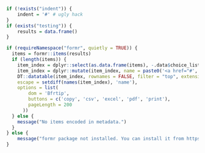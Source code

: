 ```r
if (!exists("indent")) {
	indent = '#' # ugly hack
}
if (exists("testing")) {
	results = data.frame()
}
```

```r
if (requireNamespace("formr", quietly = TRUE)) {
  items = formr::items(results)
  if (length(items)) {
    item_index = dplyr::select(as.data.frame(items), -.data$choice_list, -.data$index)
    item_index = dplyr::mutate(item_index, name = paste0('<a href="#', .data$name, '">', .data$name, '</a>'))
    DT::datatable(item_index, rownames = FALSE, filter = "top", extensions = 'Buttons', 
    escape = setdiff(names(item_index), 'name'),
    options = list(
        dom = 'Bfrtip',
        buttons = c('copy', 'csv', 'excel', 'pdf', 'print'),
        pageLength = 200
      ))
  } else {
    message("No items encoded in metadata.")
  }
} else {
    message("formr package not installed. You can install it from https://github.com/rubenarslan/formr")
}
```
